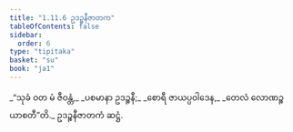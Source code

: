 ```yaml
---
title: "1.11.6 ဥဒဉ္စနီဇာတက"
tableOfContents: false
sidebar:
  order: 6
type: "tipitaka"
basket: "su"
book: "ja1"
---
```



<DynamicBreadcrumb />

<Division number="106" book="ja1" e="ch" v="22" p="25">

<Paragraph number="235" type="verses" book="ja1">
_“သုခံ ဝတ မံ ဇီဝန္တံ,_  
_ပစမာနာ ဥဒဉ္စနီ;_  
_စောရီ ဇာယပ္ပဝါဒေန,_  
_တေလံ လောဏဉ္စ ယာစတီ”တိ._  


</Paragraph>
</Division>

<Paragraph number="236" type="center" book="ja1">
ဥဒဉ္စနီဇာတကံ ဆဋ္ဌံ.
</Paragraph>